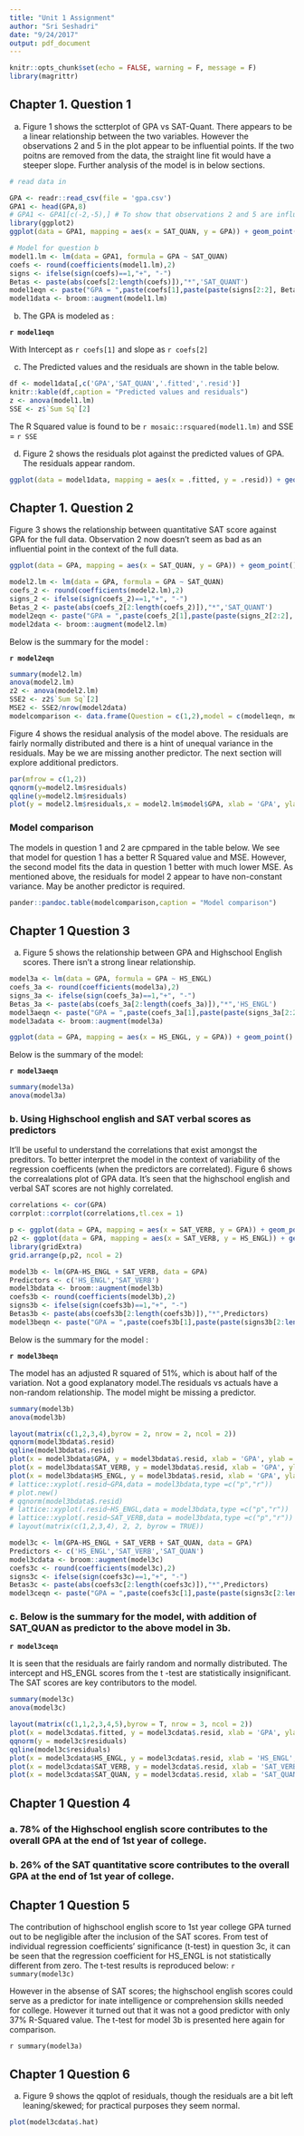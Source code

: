 ```yaml
---
title: "Unit 1 Assignment"
author: "Sri Seshadri"
date: "9/24/2017"
output: pdf_document
---
```


```r
knitr::opts_chunk$set(echo = FALSE, warning = F, message = F)
library(magrittr)
```

## Chapter 1. Question 1

a. Figure 1 shows the sctterplot of GPA vs SAT-Quant. There appears to be a linear relationship between the two variables. However the observations 2 and 5 in the plot appear to be influential points. If the two poitns are removed from the data, the straight line fit would have a steeper slope. Further analysis of the model is in below sections.

```r
# read data in

GPA <- readr::read_csv(file = 'gpa.csv')
GPA1 <- head(GPA,8)
# GPA1 <- GPA1[c(-2,-5),] # To show that observations 2 and 5 are influential points
library(ggplot2)
ggplot(data = GPA1, mapping = aes(x = SAT_QUAN, y = GPA)) + geom_point() + geom_smooth(method = 'lm',se = F) + theme_classic()

# Model for question b
model1.lm <- lm(data = GPA1, formula = GPA ~ SAT_QUAN)
coefs <- round(coefficients(model1.lm),2)
signs <- ifelse(sign(coefs)==1,"+", "-")
Betas <- paste(abs(coefs[2:length(coefs)]),"*",'SAT_QUANT')
model1eqn <- paste("GPA = ",paste(coefs[1],paste(paste(signs[2:2], Betas),collapse = " ")))
model1data <- broom::augment(model1.lm)
```




b. The GPA is modeled as :

__`r model1eqn`__

   With Intercept as `r coefs[1]` and slope as `r coefs[2]`
   
   
   
c. The Predicted values and the residuals are shown in the table below.

```r
df <- model1data[,c('GPA','SAT_QUAN','.fitted','.resid')]
knitr::kable(df,caption = "Predicted values and residuals")
z <- anova(model1.lm)
SSE <- z$`Sum Sq`[2]
```

The R Squared value is found to be `r mosaic::rsquared(model1.lm)` and SSE = `r SSE`

d. Figure 2 shows the residuals plot against the predicted values of GPA. The residuals appear random.


```r
ggplot(data = model1data, mapping = aes(x = .fitted, y = .resid)) + geom_point() + geom_smooth(method = 'lm',se = F) + theme_bw()

```


## Chapter 1. Question 2

Figure 3 shows the relationship between quantitative SAT score against GPA for the full data. Observation 2 now doesn't seem as bad as an influential point in the context of the full data.

```r
ggplot(data = GPA, mapping = aes(x = SAT_QUAN, y = GPA)) + geom_point() + geom_smooth(method = 'lm',se = F) + theme_classic()

model2.lm <- lm(data = GPA, formula = GPA ~ SAT_QUAN)
coefs_2 <- round(coefficients(model2.lm),2)
signs_2 <- ifelse(sign(coefs_2)==1,"+", "-")
Betas_2 <- paste(abs(coefs_2[2:length(coefs_2)]),"*",'SAT_QUANT')
model2eqn <- paste("GPA = ",paste(coefs_2[1],paste(paste(signs_2[2:2], Betas_2),collapse = " ")))
model2data <- broom::augment(model2.lm)

```

Below is the summary for the model :

__`r model2eqn`__

```r
summary(model2.lm)
anova(model2.lm)
z2 <- anova(model2.lm)
SSE2 <- z2$`Sum Sq`[2]
MSE2 <- SSE2/nrow(model2data)
modelcomparison <- data.frame(Question = c(1,2),model = c(model1eqn, model2eqn), RSquared = c(mosaic::rsquared(model1.lm),mosaic::rsquared(model2.lm)), MSE = c(SSE/nrow(GPA1), MSE2),First_8obs_MSE = c(SSE/nrow(GPA1), sum(model2data$.resid[8]^2)/8) )
```



Figure 4 shows the residual analysis of the model above. The residuals are fairly normally distributed and there is a hint of unequal variance in the residuals. May be we are missing another predictor. The next section will explore additional predictors.

```r
par(mfrow = c(1,2))
qqnorm(y=model2.lm$residuals)
qqline(y=model2.lm$residuals)
plot(y = model2.lm$residuals,x = model2.lm$model$GPA, xlab = 'GPA', ylab = 'Residuals',main = 'GPA vs Residuals')

```

\pagebreak

### Model comparison

The models in question 1 and 2 are cpmpared in the table below. We see that model for question 1 has a better R Squared value and MSE. However, the second model fits the data in question 1 better with much lower MSE. As mentioned above, the residuals for model 2 appear to have non-constant variance. May be another predictor is required. 

```r
pander::pandoc.table(modelcomparison,caption = "Model comparison")
```
\pagebreak 

## Chapter 1 Question 3

a. Figure 5 shows the relationship between GPA and Highschool English scores. There isn't a strong linear relationship.

```r
model3a <- lm(data = GPA, formula = GPA ~ HS_ENGL)
coefs_3a <- round(coefficients(model3a),2)
signs_3a <- ifelse(sign(coefs_3a)==1,"+", "-")
Betas_3a <- paste(abs(coefs_3a[2:length(coefs_3a)]),"*",'HS_ENGL')
model3aeqn <- paste("GPA = ",paste(coefs_3a[1],paste(paste(signs_3a[2:2], Betas_3a),collapse = " ")))
model3adata <- broom::augment(model3a)

ggplot(data = GPA, mapping = aes(x = HS_ENGL, y = GPA)) + geom_point() + theme_bw() + geom_smooth(method = 'lm',se = F)
```

Below is the summary of the model:

__`r model3aeqn`__

```r
summary(model3a)
anova(model3a)
```

### b. Using Highschool english and SAT verbal scores as predictors

It'll be useful to understand the correlations that exist amongst the preditors. To better interpret the model in the context of variability of the regression coefficents (when the predictors are correlated). Figure 6 shows the correalations plot of GPA data. It's seen that the highschool english and verbal SAT scores are not highly correlated.

```r
correlations <- cor(GPA)
corrplot::corrplot(correlations,tl.cex = 1)
```

```r
p <- ggplot(data = GPA, mapping = aes(x = SAT_VERB, y = GPA)) + geom_point() + geom_smooth(method = 'lm',se = F) + theme_classic()
p2 <- ggplot(data = GPA, mapping = aes(x = SAT_VERB, y = HS_ENGL)) + geom_point() + geom_smooth(method = 'lm',se = F) + theme_classic()
library(gridExtra)
grid.arrange(p,p2, ncol = 2)
```

```r
model3b <- lm(GPA~HS_ENGL + SAT_VERB, data = GPA)
Predictors <- c('HS_ENGL','SAT_VERB')
model3bdata <- broom::augment(model3b)
coefs3b <- round(coefficients(model3b),2)
signs3b <- ifelse(sign(coefs3b)==1,"+", "-")
Betas3b <- paste(abs(coefs3b[2:length(coefs3b)]),"*",Predictors)
model3beqn <- paste("GPA = ",paste(coefs3b[1],paste(paste(signs3b[2:length(signs3b)], Betas3b),collapse = " "))) 

```

Below is the summary for the model :

__`r model3beqn`__  

The model has an adjusted R squared of 51%, which is about half of the variation. Not a good explanatory model.The residuals vs actuals have a non-random relationship. The model might be missing a predictor. 

```r
summary(model3b)
anova(model3b)

```

\pagebreak

```r
layout(matrix(c(1,2,3,4),byrow = 2, nrow = 2, ncol = 2))
qqnorm(model3bdata$.resid)
qqline(model3bdata$.resid)
plot(x = model3bdata$GPA, y = model3bdata$.resid, xlab = 'GPA', ylab = 'Residuals')
plot(x = model3bdata$SAT_VERB, y = model3bdata$.resid, xlab = 'GPA', ylab = 'Residuals')
plot(x = model3bdata$HS_ENGL, y = model3bdata$.resid, xlab = 'GPA', ylab = 'Residuals')
# lattice::xyplot(.resid~GPA,data = model3bdata,type =c("p","r"))
# plot.new()
# qqnorm(model3bdata$.resid)
# lattice::xyplot(.resid~HS_ENGL,data = model3bdata,type =c("p","r"))
# lattice::xyplot(.resid~SAT_VERB,data = model3bdata,type =c("p","r"))
# layout(matrix(c(1,2,3,4), 2, 2, byrow = TRUE))
```


```r
model3c <- lm(GPA~HS_ENGL + SAT_VERB + SAT_QUAN, data = GPA)
Predictors <- c('HS_ENGL','SAT_VERB','SAT_QUAN')
model3cdata <- broom::augment(model3c)
coefs3c <- round(coefficients(model3c),2)
signs3c <- ifelse(sign(coefs3c)==1,"+", "-")
Betas3c <- paste(abs(coefs3c[2:length(coefs3c)]),"*",Predictors)
model3ceqn <- paste("GPA = ",paste(coefs3c[1],paste(paste(signs3c[2:length(signs3c)], Betas3c),collapse = " "))) 

```

### c. Below is the summary for the model, with addition of SAT_QUAN as predictor to the above model in 3b.

__`r model3ceqn`__
    
It is seen that the residuals are fairly random and normally distributed. The intercept and HS_ENGL scores from the t -test are statistically insignificant. The SAT scores are key contributors to the model.    
```r
summary(model3c)
anova(model3c)

```

```r

layout(matrix(c(1,1,2,3,4,5),byrow = T, nrow = 3, ncol = 2))
plot(x = model3cdata$.fitted, y = model3cdata$.resid, xlab = 'GPA', ylab = 'Residuals')
qqnorm(y = model3c$residuals)
qqline(model3c$residuals)
plot(x = model3cdata$HS_ENGL, y = model3cdata$.resid, xlab = 'HS_ENGL', ylab = 'Residuals')
plot(x = model3cdata$SAT_VERB, y = model3cdata$.resid, xlab = 'SAT_VERB', ylab = 'Residuals')
plot(x = model3cdata$SAT_QUAN, y = model3cdata$.resid, xlab = 'SAT_QUAN', ylab = 'Residuals')
```

## Chapter 1 Question 4

### a. 78% of the Highschool english score contributes to the overall GPA at the end of 1st year of college.
### b. 26% of the SAT quantitative score contributes to the overall GPA at the end of 1st year of college.

## Chapter 1 Question 5

The contribution of highschool english score to 1st year college GPA turned out to be negligible after the inclusion of the SAT scores. From test of individual regression coefficients' significance (t-test) in question 3c, it can be seen that the regression coefficient for HS_ENGL is not statistically different from zero. The t-test results is reproduced below:
`r summary(model3c)`

However in the absense of SAT scores; the highschool english scores could serve as a predictor for inate intelligence or comprehension skills needed for college. However it turned out that it was not a good predictor with only 37% R-Squared value. The t-test for model 3b is presented here again for comparison.

`r summary(model3a)`

## Chapter 1 Question 6

a. Figure 9 shows the qqplot of residuals, though the residuals are a bit left leaning/skewed; for practical purposes they seem normal. 

```r
plot(model3cdata$.hat)
```


